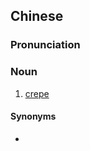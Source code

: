 {{also|绉绸}}
==Chinese==
{{zh-forms|s=绉绸}}

===Pronunciation===
{{zh-pron
|m=zhòuchóu
|cat=n
}}

===Noun===
{{zh-noun}}

# [[crepe]] {{gloss|fabric}}

====Synonyms====
* {{zh-l|縐紗}}